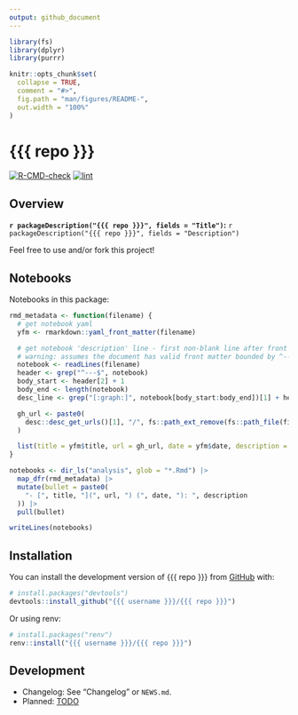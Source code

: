 ```yaml
---
output: github_document
---
```


<!-- README.md is generated from README.Rmd. Please edit that file -->

```r
library(fs)
library(dplyr)
library(purrr)

knitr::opts_chunk$set(
  collapse = TRUE,
  comment = "#>",
  fig.path = "man/figures/README-",
  out.width = "100%"
)
```

# {{{ repo }}}

<!-- badges: start -->
[![R-CMD-check](https://github.com/{{{ username }}}/{{{ repo }}}/workflows/R-CMD-check/badge.svg)](https://github.com/{{{ username }}}/{{{ repo }}}/actions)
[![lint](https://github.com/{{{ username }}}/{{{ repo }}}/workflows/lint/badge.svg)](https://github.com/{{{ username }}}/{{{ repo }}}/actions)
<!-- badges: end -->

## Overview

**`r packageDescription("{{{ repo }}}", fields = "Title")`:** `r packageDescription("{{{ repo }}}", fields = "Description")`

Feel free to use and/or fork this project!

## Notebooks

Notebooks in this package:

```r
rmd_metadata <- function(filename) {
  # get notebook yaml
  yfm <- rmarkdown::yaml_front_matter(filename)

  # get notebook 'description' line - first non-blank line after front matter
  # warning: assumes the document has valid front matter bounded by ^---$
  notebook <- readLines(filename)
  header <- grep("^---$", notebook)
  body_start <- header[2] + 1
  body_end <- length(notebook)
  desc_line <- grep("[:graph:]", notebook[body_start:body_end])[1] + header[2]

  gh_url <- paste0(
    desc::desc_get_urls()[1], "/", fs::path_ext_remove(fs::path_file(filename)), ".html"
  )

  list(title = yfm$title, url = gh_url, date = yfm$date, description = notebook[desc_line])
}

notebooks <- dir_ls("analysis", glob = "*.Rmd") |>
  map_dfr(rmd_metadata) |>
  mutate(bullet = paste0(
    "- [", title, "](", url, ") (", date, "): ", description
  )) |>
  pull(bullet)

writeLines(notebooks)
```

## Installation

You can install the development version of {{{ repo }}} from [GitHub](https://github.com/) with:

``` r
# install.packages("devtools")
devtools::install_github("{{{ username }}}/{{{ repo }}}")
```

Or using renv:

``` r
# install.packages("renv")
renv::install("{{{ username }}}/{{{ repo }}}")
```

## Development

- Changelog: See "Changelog" or `NEWS.md`.
- Planned: [TODO](TODO.md)
